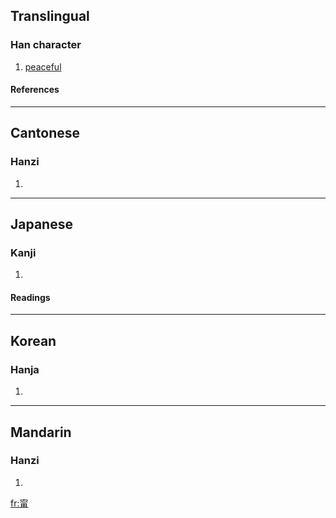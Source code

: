 ==Translingual==
===Han character===
{{Han char|rn=101|rad=用|as=07|sn=12|four=3022<sub>7</sub>|canj=十心月手 (JPBQ)}}
# [[peaceful]]
====References====
{{Han ref|kx=0756.080|dkj=21717|dj=1166.100|hdz=20944.080|uh=752F|ud=29999|bh=DAAC|bd=55980}}

----
==Cantonese==
===Hanzi===
{{yue-hanzi|jyut=|y=ning4}}
# {{defn|Cantonese}}

----
==Japanese==
===Kanji===
{{ja-kanji|grade=|rs=用07}}
# {{defn|Japanese}} 
====Readings====
{{ja-readings|on=[[ねい]] (nei), [[にょう]] (nyō)|kun=[[ねがい]] (negai)|nanori=}}

----
==Korean==
===Hanja===
{{ko-hanja|hangeul=녕>영|eumhun=|rv=nyeong>yeong|mr=nyŏng>yŏng|y=nyeng>yeng}}
# {{defn|Korean}}

----
==Mandarin==
===Hanzi===
{{cmn-hanzi|pin=[[níng]] (ning2)|wg=ning<sup>2</sup>}}
# {{defn|Mandarin}}

[[fr:甯]]